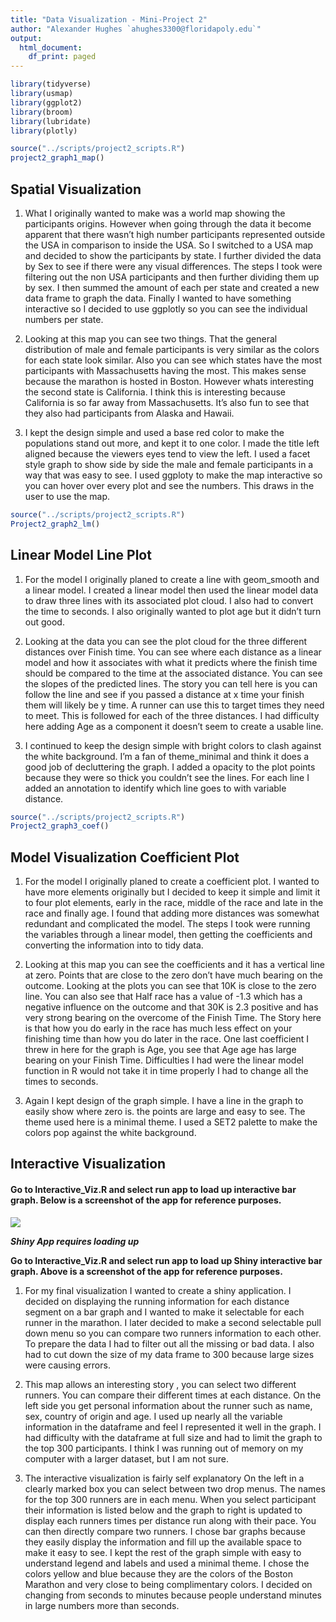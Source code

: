 ```yaml
---
title: "Data Visualization - Mini-Project 2"
author: "Alexander Hughes `ahughes3300@floridapoly.edu`"
output:
  html_document:
    df_print: paged
---
```


```r
library(tidyverse)
library(usmap)
library(ggplot2)
library(broom)
library(lubridate)
library(plotly)
```

```r
source("../scripts/project2_scripts.R")
project2_graph1_map()
```

## Spatial Visualization

1.  What I originally wanted to make was a world map showing the participants origins. However when going through the data it become apparent that there wasn't high number participants represented outside the USA in comparison to inside the USA. So I switched to a USA map and decided to show the participants by state. I further divided the data by Sex to see if there were any visual differences. The steps I took were filtering out the non USA participants and then further dividing them up by sex. I then summed the amount of each per state and created a new data frame to graph the data. Finally I wanted to have something interactive so I decided to use ggplotly so you can see the individual numbers per state.

2.  Looking at this map you can see two things. That the general distribution of male and female participants is very similar as the colors for each state look similar. Also you can see which states have the most participants with Massachusetts having the most. This makes sense because the marathon is hosted in Boston. However whats interesting the second state is California. I think this is interesting because California is so far away from Massachusetts. It's also fun to see that they also had participants from Alaska and Hawaii.

3.  I kept the design simple and used a base red color to make the populations stand out more, and kept it to one color. I made the title left aligned because the viewers eyes tend to view the left. I used a facet style graph to show side by side the male and female participants in a way that was easy to see. I used ggploty to make the map interactive so you can hover over every plot and see the numbers. This draws in the user to use the map.

```r
source("../scripts/project2_scripts.R")
Project2_graph2_lm()
```

## Linear Model Line Plot

1.  For the model I originally planed to create a line with geom_smooth and a linear model. I created a linear model then used the linear model data to draw three lines with its associated plot cloud. I also had to convert the time to seconds. I also originally wanted to plot age but it didn't turn out good.

2.  Looking at the data you can see the plot cloud for the three different distances over Finish time. You can see where each distance as a linear model and how it associates with what it predicts where the finish time should be compared to the time at the associated distance. You can see the slopes of the predicted lines. The story you can tell here is you can follow the line and see if you passed a distance at x time your finish them will likely be y time. A runner can use this to target times they need to meet. This is followed for each of the three distances. I had difficulty here adding Age as a component it doesn't seem to create a usable line.

3.  I continued to keep the design simple with bright colors to clash against the white background. I'm a fan of theme_minimal and think it does a good job of decluttering the graph. I added a opacity to the plot points because they were so thick you couldn't see the lines. For each line I added an annotation to identify which line goes to with variable distance.

```r
source("../scripts/project2_scripts.R")
Project2_graph3_coef()
```

## Model Visualization Coefficient Plot

1.  For the model I originally planed to create a coefficient plot. I wanted to have more elements originally but I decided to keep it simple and limit it to four plot elements, early in the race, middle of the race and late in the race and finally age. I found that adding more distances was somewhat redundant and complicated the model. The steps I took were running the variables through a linear model, then getting the coefficients and converting the information into to tidy data.

2.  Looking at this map you can see the coefficients and it has a vertical line at zero. Points that are close to the zero don't have much bearing on the outcome. Looking at the plots you can see that 10K is close to the zero line. You can also see that Half race has a value of -1.3 which has a negative influence on the outcome and that 30K is 2.3 positive and has very strong bearing on the overcome of the Finish Time. The Story here is that how you do early in the race has much less effect on your finishing time than how you do later in the race. One last coefficient I threw in here for the graph is Age, you see that Age age has large bearing on your Finish Time. Difficulties I had were the linear model function in R would not take it in time properly I had to change all the times to seconds.

3.  Again I kept design of the graph simple. I have a line in the graph to easily show where zero is. the points are large and easy to see. The theme used here is a minimal theme. I used a SET2 palette to make the colors pop against the white background.

## Interactive Visualization

#### Go to Interactive_Viz.R and select run app to load up interactive bar graph. Below is a screenshot of the app for reference purposes.

![](images/pj2_interactive_screenshot.png)

***Shiny App requires loading up***

**Go to Interactive_Viz.R and select run app to load up Shiny interactive bar graph. Above is a screenshot of the app for reference purposes.**

1.  For my final visualization I wanted to create a shiny application. I decided on displaying the running information for each distance segment on a bar graph and I wanted to make it selectable for each runner in the marathon. I later decided to make a second selectable pull down menu so you can compare two runners information to each other. To prepare the data I had to filter out all the missing or bad data. I also had to cut down the size of my data frame to 300 because large sizes were causing errors.

2.  This map allows an interesting story , you can select two different runners. You can compare their different times at each distance. On the left side you get personal information about the runner such as name, sex, country of origin and age. I used up nearly all the variable information in the dataframe and feel I represented it well in the graph. I had difficulty with the dataframe at full size and had to limit the graph to the top 300 participants. I think I was running out of memory on my computer with a larger dataset, but I am not sure.

3.  The interactive visualization is fairly self explanatory On the left in a clearly marked box you can select between two drop menus. The names for the top 300 runners are in each menu. When you select participant their information is listed below and the graph to right is updated to display each runners times per distance run along with their pace. You can then directly compare two runners. I chose bar graphs because they easily display the information and fill up the available space to make it easy to see. I kept the rest of the graph simple with easy to understand legend and labels and used a minimal theme. I chose the colors yellow and blue because they are the colors of the Boston Marathon and very close to being complimentary colors. I decided on changing from seconds to minutes because people understand minutes in large numbers more than seconds.
